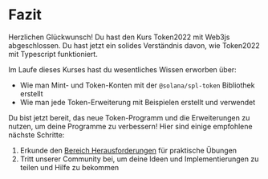 
# Fazit

Herzlichen Glückwunsch! Du hast den Kurs Token2022 mit Web3js abgeschlossen. Du hast jetzt ein solides Verständnis davon, wie Token2022 mit Typescript funktioniert.

<ArticleSection name="Was du gelernt hast" id="what-you-learned" level="h2" />

Im Laufe dieses Kurses hast du wesentliches Wissen erworben über:
- Wie man Mint- und Token-Konten mit der `@solana/spl-token` Bibliothek erstellt
- Wie man jede Token-Erweiterung mit Beispielen erstellt und verwendet

<ArticleSection name="Nächste Schritte" id="next-steps" level="h2" />

Du bist jetzt bereit, das neue Token-Programm und die Erweiterungen zu nutzen, um deine Programme zu verbessern! Hier sind einige empfohlene nächste Schritte:

1. Erkunde den [Bereich Herausforderungen](/de/challenges) für praktische Übungen
2. Tritt unserer Community bei, um deine Ideen und Implementierungen zu teilen und Hilfe zu bekommen
